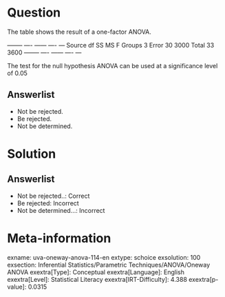 Question
========

The table shows the result of a one-factor ANOVA.

  -------- ---- ------ ---- --- Source df SS MS F Groups 3 Error 30 3000 Total 33 3600 -------- ---- ------ ---- ---

The test for the null hypothesis ANOVA can be used at a significance level of 0.05

Answerlist
----------

* Not be rejected.
* Be rejected.
* Not be determined.

Solution
========

Answerlist
----------

* Not be rejected..: Correct
* Be rejected: Incorrect
* Not be determined...: Incorrect

Meta-information
================
exname: uva-oneway-anova-114-en
extype: schoice
exsolution: 100
exsection: Inferential Statistics/Parametric Techniques/ANOVA/Oneway ANOVA
exextra[Type]: Conceptual
exextra[Language]: English
exextra[Level]: Statistical Literacy
exextra[IRT-Difficulty]: 4.388
exextra[p-value]: 0.0315
